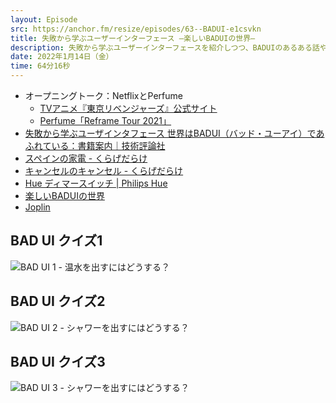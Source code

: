 ```yaml
---
layout: Episode
src: https://anchor.fm/resize/episodes/63--BADUI-e1csvkn
title: 失敗から学ぶユーザーインターフェース —楽しいBADUIの世界—
description: 失敗から学ぶユーザーインターフェースを紹介しつつ、BADUIのあるある話やどういうことに気を使うべきなのかなどを話しました。
date: 2022年1月14日（金）
time: 64分16秒
---
```


- オープニングトーク：NetflixとPerfume
    - [TVアニメ『東京リベンジャーズ』公式サイト](https://tokyo-revengers-anime.com/)
    - [Perfume「Reframe Tour 2021」](https://www.perfume-web.jp/cam/reframetour2021/)
- [失敗から学ぶユーザインタフェース 世界はBADUI（バッド・ユーアイ）であふれている：書籍案内｜技術評論社](https://gihyo.jp/book/2015/978-4-7741-7064-0)
- [スペインの家電 - くらげだらけ](https://kudakurage.hatenadiary.com/entry/2015/09/27/145313)
- [キャンセルのキャンセル - くらげだらけ](https://kudakurage.hatenadiary.com/entry/2015/12/17/215205)
- [Hue ディマースイッチ | Philips Hue](https://www.philips-hue.com/ja-jp/p/hue-dimmer-switch/8718696752029)
- [楽しいBADUIの世界](http://badui.org/)
- [Joplin](https://joplinapp.org/)

## BAD UI クイズ1
![BAD UI 1 - 温水を出すにはどうする？](/ep_contents_images/63/badui1.jpg)

## BAD UI クイズ2
![BAD UI 2 - シャワーを出すにはどうする？](/ep_contents_images/63/badui2.jpg)

## BAD UI クイズ3
![BAD UI 3 - シャワーを出すにはどうする？](/ep_contents_images/63/badui3.jpg)

